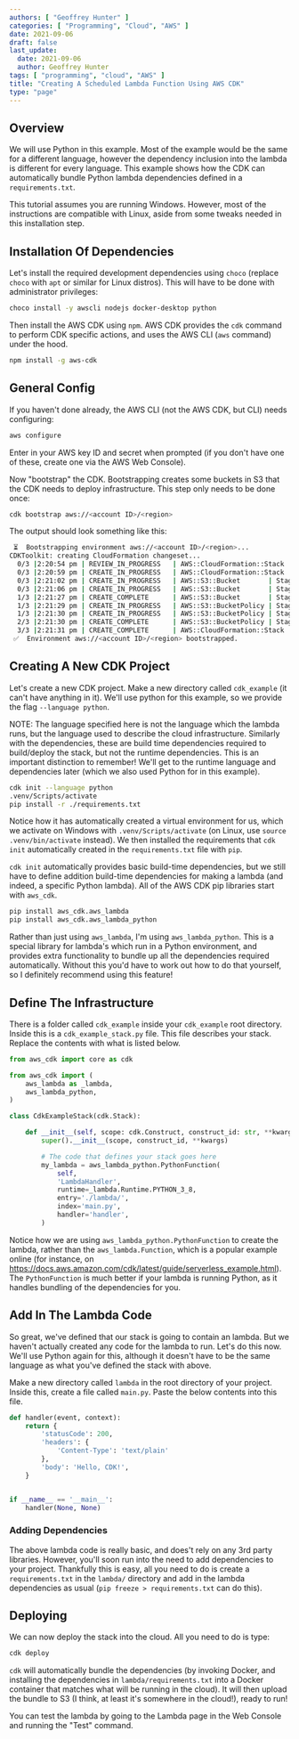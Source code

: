```yaml
---
authors: [ "Geoffrey Hunter" ]
categories: [ "Programming", "Cloud", "AWS" ]
date: 2021-09-06
draft: false
last_update:
  date: 2021-09-06
  author: Geoffrey Hunter
tags: [ "programming", "cloud", "AWS" ]
title: "Creating A Scheduled Lambda Function Using AWS CDK"
type: "page"
---
```



<WarningIsNotes />

## Overview

We will use Python in this example. Most of the example would be the same for a different language, however the dependency inclusion into the lambda is different for every language. This example shows how the CDK can automatically bundle Python lambda dependencies defined in a `requirements.txt`.

This tutorial assumes you are running Windows. However, most of the instructions are compatible with Linux, aside from some tweaks needed in this installation step.

## Installation Of Dependencies

Let's install the required development dependencies using `choco` (replace `choco` with `apt` or similar for Linux distros). This will have to be done with administrator privileges:

```sh
choco install -y awscli nodejs docker-desktop python
```

Then install the AWS CDK using `npm`. AWS CDK provides the `cdk` command to perform CDK specific actions, and uses the AWS CLI (`aws` command) under the hood.

```sh
npm install -g aws-cdk
```

## General Config

If you haven't done already, the AWS CLI (not the AWS CDK, but CLI) needs configuring:

```sh
aws configure
```

Enter in your AWS key ID and secret when prompted (if you don't have one of these, create one via the AWS Web Console).

Now "bootstrap" the CDK. Bootstrapping creates some buckets in S3 that the CDK needs to deploy infrastructure. This step only needs to be done once:

```sh
cdk bootstrap aws://<account ID>/<region>
```

The output should look something like this:

```sh
 ⏳  Bootstrapping environment aws://<account ID>/<region>...
CDKToolkit: creating CloudFormation changeset...
  0/3 |2:20:54 pm | REVIEW_IN_PROGRESS   | AWS::CloudFormation::Stack | CDKToolkit User Initiated
  0/3 |2:20:59 pm | CREATE_IN_PROGRESS   | AWS::CloudFormation::Stack | CDKToolkit User Initiated
  0/3 |2:21:02 pm | CREATE_IN_PROGRESS   | AWS::S3::Bucket       | StagingBucket
  0/3 |2:21:06 pm | CREATE_IN_PROGRESS   | AWS::S3::Bucket       | StagingBucket Resource creation Initiated
  1/3 |2:21:27 pm | CREATE_COMPLETE      | AWS::S3::Bucket       | StagingBucket 
  1/3 |2:21:29 pm | CREATE_IN_PROGRESS   | AWS::S3::BucketPolicy | StagingBucketPolicy 
  1/3 |2:21:30 pm | CREATE_IN_PROGRESS   | AWS::S3::BucketPolicy | StagingBucketPolicy Resource creation Initiated
  2/3 |2:21:30 pm | CREATE_COMPLETE      | AWS::S3::BucketPolicy | StagingBucketPolicy 
  3/3 |2:21:31 pm | CREATE_COMPLETE      | AWS::CloudFormation::Stack | CDKToolkit
 ✅  Environment aws://<account ID>/<region> bootstrapped.
```

## Creating A New CDK Project

Let's create a new CDK project. Make a new directory called `cdk_example` (it can't have anything in it). We'll use python for this example, so we provide the flag `--language python`.

NOTE: The language specified here is not the language which the lambda runs, but the language used to describe the cloud infrastructure. Similarly with the dependencies, these are build time dependencies required to build/deploy the stack, but not the runtime dependencies. This is an important distinction to remember! We'll get to the runtime language and dependencies later (which we also used Python for in this example).

```sh
cdk init --language python
.venv/Scripts/activate
pip install -r ./requirements.txt
```

Notice how it has automatically created a virtual environment for us, which we activate on Windows with `.venv/Scripts/activate` (on Linux, use `source .venv/bin/activate` instead). We then installed the requirements that `cdk init` automatically created in the `requirements.txt` file with `pip`.

`cdk init` automatically provides basic build-time dependencies, but we still have to define addition build-time dependencies for making a lambda (and indeed, a specific Python lambda). All of the AWS CDK pip libraries start with `aws_cdk`.

```sh
pip install aws_cdk.aws_lambda
pip install aws_cdk.aws_lambda_python
```

Rather than just using `aws_lambda`, I'm using `aws_lambda_python`. This is a special library for lambda's which run in a Python environment, and provides extra functionality to bundle up all the dependencies required automatically. Without this you'd have to work out how to do that yourself, so I definitely recommend using this feature!

## Define The Infrastructure

There is a folder called `cdk_example` inside your `cdk_example` root directory. Inside this is a `cdk_example_stack.py` file. This file describes your stack. Replace the contents with what is listed below.

```python
from aws_cdk import core as cdk

from aws_cdk import (    
    aws_lambda as _lambda,
    aws_lambda_python,
)

class CdkExampleStack(cdk.Stack):

    def __init__(self, scope: cdk.Construct, construct_id: str, **kwargs) -> None:
        super().__init__(scope, construct_id, **kwargs)

        # The code that defines your stack goes here
        my_lambda = aws_lambda_python.PythonFunction(
            self,
            'LambdaHandler',         
            runtime=_lambda.Runtime.PYTHON_3_8,
            entry='./lambda/',
            index='main.py',
            handler='handler',
        )
```

Notice how we are using `aws_lambda_python.PythonFunction` to create the lambda, rather than the `aws_lambda.Function`, which is a popular example online (for instance, on https://docs.aws.amazon.com/cdk/latest/guide/serverless_example.html). The `PythonFunction` is much better if your lambda is running Python, as it handles bundling of the dependencies for you.

## Add In The Lambda Code

So great, we've defined that our stack is going to contain an lambda. But we haven't actually created any code for the lambda to run. Let's do this now. We'll use Python again for this, although it doesn't have to be the same language as what you've defined the stack with above.

Make a new directory called `lambda` in the root directory of your project. Inside this, create a file called `main.py`. Paste the below contents into this file.

```python
def handler(event, context):
    return {
        'statusCode': 200,
        'headers': {
            'Content-Type': 'text/plain'
        },
        'body': 'Hello, CDK!',
    }


if __name__ == '__main__':
    handler(None, None)
```

### Adding Dependencies

The above lambda code is really basic, and does't rely on any 3rd party libraries. However, you'll soon run into the need to add dependencies to your project. Thankfully this is easy, all you need to do is create a `requirements.txt` in the `lambda/` directory and add in the lambda dependencies as usual (`pip freeze > requirements.txt` can do this).

## Deploying

We can now deploy the stack into the cloud. All you need to do is type:

```sh
cdk deploy
```

`cdk` will automatically bundle the dependencies (by invoking Docker, and installing the dependencies in `lambda/requirements.txt` into a Docker container that matches what will be running in the cloud). It will then upload the bundle to S3 (I think, at least it's somewhere in the cloud!), ready to run!

You can test the lambda by going to the Lambda page in the Web Console and running the "Test" command.